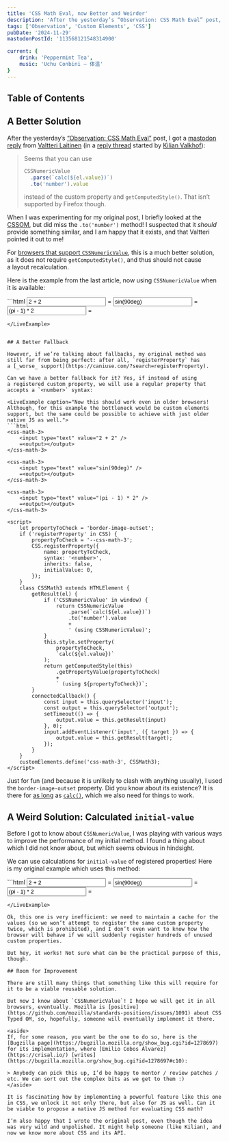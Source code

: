 ```yaml
---
title: 'CSS Math Eval, now Better and Weirder'
description: 'After the yesterday’s “Observation: CSS Math Eval” post, I got a mastodon reply from Valtteri Laitinen. In this post, I modify my example with `CSSNumericValue`, provide a better fallback, and also look into one curious aspect of `initial-value` of registered custom properties.'
tags: ['Observation', 'Custom Elements', 'CSS']
pubDate: '2024-11-29'
mastodonPostId: '113568121548314900'

current: {
    drink: 'Peppermint Tea',
    music: 'Uchu Conbini — 体温'
}
---
```



## Table of Contents

## A Better Solution

After the yesterday’s [“Observation: CSS Math Eval”](/css-math-eval/) post, I got a [mastodon reply](https://fedi.valtlai.fi/@valtlai/113567079349772684) from [Valtteri Laitinen](https://valtlai.fi/en/) (in a [reply thread](https://mastodon.social/@Kilian/113565127260717868) started by [Kilian Valkhof](https://kilianvalkhof.com/)):

> Seems that you can use
> ```js
> CSSNumericValue
> 	.parse(`calc(${el.value})`)
> 	.to('number').value
> ```
> instead of the custom property and `getComputedStyle()`. That isn’t supported by Firefox though.

When I was experimenting for my original post, I briefly looked at the [CSSOM](https://developer.mozilla.org/fr/docs/Web/API/CSS_Object_Model), but did miss the `.to('number')` method! I suspected that it _should_ provide something similar, and I am happy that it exists, and that Valtteri pointed it out to me!

For [browsers that support `CSSNumericValue`](https://caniuse.com/mdn-api_cssnumericvalue), this is a much better solution, as it does not require `getComputedStyle()`, and thus should not cause a layout recalculation.

Here is the example from the last article, now using `CSSNumericValue` when it is available:

<LiveExample caption="Still not perfect, but now much faster in browsers that support CSSOM.">
```html
<css-math-2>
	<input type="text" value="2 + 2" />
	=<output></output>
</css-math-2>

<css-math-2>
	<input type="text" value="sin(90deg)" />
	=<output></output>
</css-math-2>

<css-math-2>
	<input type="text" value="(pi - 1) * 2" />
	=<output></output>
</css-math-2>

<script>
	CSS.registerProperty({
		name: '--css-math-2',
		syntax: '<number>',
		inherits: false,
		initialValue: 0,
	});
	class CSSMath2 extends HTMLElement {
		getResult(el) {
			if ('CSSNumericValue' in window) {
				return CSSNumericValue
					.parse(`calc(${el.value})`)
					.to('number').value
					+
					' (using CSSNumericValue)';
			}
			this.style.setProperty(
				'--css-math-2',
				`calc(${el.value})`
			);
			return getComputedStyle(this)
				.getPropertyValue('--css-math-2')
				+
				' (using getComputedStyle)';
		}
		connectedCallback() {
			const input = this.querySelector('input');
			const output = this.querySelector('output');
			setTimeout(() => {
				output.value = this.getResult(input)
			}, 0);
			input.addEventListener('input', ({ target }) => {
				output.value = this.getResult(target);
			});
		}
	}
	customElements.define('css-math-2', CSSMath2);
</script>
```
</LiveExample>


## A Better Fallback

However, if we’re talking about fallbacks, my original method was still far from being perfect: after all, `registerProperty` has a [_worse_ support](https://caniuse.com/?search=registerProperty).

Can we have a better fallback for it? Yes, if instead of using a registered custom property, we will use a regular property that accepts a `<number>` syntax:

<LiveExample caption="Now this should work even in older browsers! Although, for this example the bottleneck would be custom elements support, but the same could be possible to achieve with just older native JS as well.">
```html
<css-math-3>
	<input type="text" value="2 + 2" />
	=<output></output>
</css-math-3>

<css-math-3>
	<input type="text" value="sin(90deg)" />
	=<output></output>
</css-math-3>

<css-math-3>
	<input type="text" value="(pi - 1) * 2" />
	=<output></output>
</css-math-3>

<script>
	let propertyToCheck = 'border-image-outset';
	if ('registerProperty' in CSS) {
		propertyToCheck = '--css-math-3';
		CSS.registerProperty({
			name: propertyToCheck,
			syntax: '<number>',
			inherits: false,
			initialValue: 0,
		});
	}
	class CSSMath3 extends HTMLElement {
		getResult(el) {
			if ('CSSNumericValue' in window) {
				return CSSNumericValue
					.parse(`calc(${el.value})`)
					.to('number').value
					+
					' (using CSSNumericValue)';
			}
			this.style.setProperty(
				propertyToCheck,
				`calc(${el.value})`
			);
			return getComputedStyle(this)
				.getPropertyValue(propertyToCheck)
				+
				` (using ${propertyToCheck})`;
		}
		connectedCallback() {
			const input = this.querySelector('input');
			const output = this.querySelector('output');
			setTimeout(() => {
				output.value = this.getResult(input)
			}, 0);
			input.addEventListener('input', ({ target }) => {
				output.value = this.getResult(target);
			});
		}
	}
	customElements.define('css-math-3', CSSMath3);
</script>
```
</LiveExample>

Just for fun (and because it is unlikely to clash with anything usually), I used the `border-image-outset` property. Did you know about its existence? It is there for [as long](https://caniuse.com/mdn-css_properties_border-image-outset) as [`calc()`](https://caniuse.com/calc), which we also need for things to work.


## A Weird Solution: Calculated `initial-value`

Before I got to know about `CSSNumericValue`, I was playing with various ways to improve the performance of my initial method. I found a thing about which I did not know about, but which seems obvious in hindsight.

We can use calculations for `initial-value` of registered properties! Here is my original example which uses this method:

<LiveExample caption="This one is fun, but not practical.">
```html
<css-math-weird>
	<input type="text" value="2 + 2" />
	=<output></output>
</css-math-weird>

<css-math-weird>
	<input type="text" value="sin(90deg)" />
	=<output></output>
</css-math-weird>

<css-math-weird>
	<input type="text" value="(pi - 1) * 2" />
	=<output></output>
</css-math-weird>

<script>
	const mathCache = new Map();

	class CSSMathWeird extends HTMLElement {
		getResult(el) {
			const result = mathCache.get(el.value);
			if (result) {
				return result;
			}
			const name =
				`--css-math-weird-${mathCache.size}`;
			CSS.registerProperty({
				name,
				syntax: '<number>',
				inherits: false,
				initialValue: `calc(${el.value})`,
			});
			const value = getComputedStyle(this)
				.getPropertyValue(name);
			mathCache.set(el.value, value);
			return value;
		}
		connectedCallback() {
			const input = this.querySelector('input');
			const output = this.querySelector('output');
			setTimeout(() => {
				output.value = this.getResult(input)
			}, 0);
			input.addEventListener('input', ({ target }) => {
				output.value = this.getResult(target);
			});
		}
	}
	customElements.define(
		'css-math-weird',
		CSSMathWeird
	);
</script>
```
</LiveExample>

Ok, this one is very inefficient: we need to maintain a cache for the values (so we won’t attempt to register the same custom property twice, which is prohibited), and I don’t even want to know how the browser will behave if we will suddenly register hundreds of unused custom properties.

But hey, it works! Not sure what can be the practical purpose of this, though.

## Room for Improvement

There are still many things that something like this will require for it to be a viable reusable solution.

But now I know about `CSSNumericValue`! I hope we will get it in all browsers, eventually. Mozilla is [positive](https://github.com/mozilla/standards-positions/issues/1091) about CSS Typed OM, so, hopefully, someone will eventually implement it there.

<aside>
If, for some reason, you want be the one to do so, here is the [Bugzilla page](https://bugzilla.mozilla.org/show_bug.cgi?id=1278697) for its implementation, where [Emilio Cobos Álvarez](https://crisal.io/) [writes](https://bugzilla.mozilla.org/show_bug.cgi?id=1278697#c10):

> Anybody can pick this up, I’d be happy to mentor / review patches / etc. We can sort out the complex bits as we get to them :)
</aside>

It is fascinating how by implementing a powerful feature like this one in CSS, we unlock it not only there, but also for JS as well. Can it be viable to propose a native JS method for evaluating CSS math?

I’m also happy that I wrote the original post, even though the idea was very wild and unpolished. It might help someone (like Kilian), and now we know more about CSS and its API.
